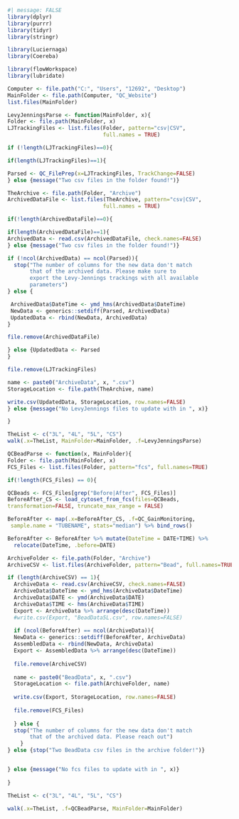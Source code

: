 

```r
#| message: FALSE
library(dplyr)
library(purrr)
library(tidyr)
library(stringr)

library(Luciernaga)
library(Coereba)

library(flowWorkspace)
library(lubridate)
```

```r
Computer <- file.path("C:", "Users", "12692", "Desktop")
MainFolder <- file.path(Computer, "QC_Website")
list.files(MainFolder)
```

```r
LevyJenningsParse <- function(MainFolder, x){
Folder <- file.path(MainFolder, x)
LJTrackingFiles <- list.files(Folder, pattern="csv|CSV",
                              full.names = TRUE)

if (!length(LJTrackingFiles)==0){

if(length(LJTrackingFiles)==1){

Parsed <- QC_FilePrep(x=LJTrackingFiles, TrackChange=FALSE)
} else {message("Two csv files in the folder found!")}

TheArchive <- file.path(Folder, "Archive")
ArchivedDataFile <- list.files(TheArchive, pattern="csv|CSV",
                              full.names = TRUE)

if(!length(ArchivedDataFile)==0){

if(length(ArchivedDataFile)==1){
ArchivedData <- read.csv(ArchivedDataFile, check.names=FALSE)
} else {message("Two csv files in the folder found!")}

if (!ncol(ArchivedData) == ncol(Parsed)){
  stop("The number of columns for the new data don't match
       that of the archived data. Please make sure to 
       export the Levy-Jennings trackings with all available
       parameters")
} else {

 ArchivedData$DateTime <- ymd_hms(ArchivedData$DateTime)
 NewData <- generics::setdiff(Parsed, ArchivedData)
 UpdatedData <- rbind(NewData, ArchivedData)
}

file.remove(ArchivedDataFile)

} else {UpdatedData <- Parsed
}

file.remove(LJTrackingFiles)

name <- paste0("ArchiveData", x, ".csv")
StorageLocation <- file.path(TheArchive, name)

write.csv(UpdatedData, StorageLocation, row.names=FALSE)
} else {message("No LevyJennings files to update with in ", x)}

}
```

```r
TheList <- c("3L", "4L", "5L", "CS")
walk(.x=TheList, MainFolder=MainFolder, .f=LevyJenningsParse)
```
```r
QCBeadParse <- function(x, MainFolder){
Folder <- file.path(MainFolder, x)
FCS_Files <- list.files(Folder, pattern="fcs", full.names=TRUE)

if(!length(FCS_Files) == 0){

QCBeads <- FCS_Files[grep("Before|After", FCS_Files)]
BeforeAfter_CS <- load_cytoset_from_fcs(files=QCBeads,
transformation=FALSE, truncate_max_range = FALSE)

BeforeAfter <- map(.x=BeforeAfter_CS, .f=QC_GainMonitoring,
 sample.name = "TUBENAME", stats="median") %>% bind_rows()

BeforeAfter <- BeforeAfter %>% mutate(DateTime = DATE+TIME) %>%
  relocate(DateTime, .before=DATE)

ArchiveFolder <- file.path(Folder, "Archive")
ArchiveCSV <- list.files(ArchiveFolder, pattern="Bead", full.names=TRUE)

if (length(ArchiveCSV) == 1){
  ArchiveData <- read.csv(ArchiveCSV, check.names=FALSE)
  ArchiveData$DateTime <- ymd_hms(ArchiveData$DateTime)
  ArchiveData$DATE <- ymd(ArchiveData$DATE)
  ArchiveData$TIME <- hms(ArchiveData$TIME)
  Export <- ArchiveData %>% arrange(desc(DateTime))
  #write.csv(Export, "BeadData5L.csv", row.names=FALSE)
 
  if (ncol(BeforeAfter) == ncol(ArchiveData)){
  NewData <- generics::setdiff(BeforeAfter, ArchiveData)  
  AssembledData <- rbind(NewData, ArchiveData)
  Export <- AssembledData %>% arrange(desc(DateTime))
  
  file.remove(ArchiveCSV)
  
  name <- paste0("BeadData", x, ".csv")
  StorageLocation <- file.path(ArchiveFolder, name)
  
  write.csv(Export, StorageLocation, row.names=FALSE)
  
  file.remove(FCS_Files)
  
  } else {
  stop("The number of columns for the new data don't match
       that of the archived data. Please reach out")
    }
} else {stop("Two BeadData csv files in the archive folder!")}


} else {message("No fcs files to update with in ", x)}
  
}
```

```r
TheList <- c("3L", "4L", "5L", "CS")

walk(.x=TheList, .f=QCBeadParse, MainFolder=MainFolder)
```

